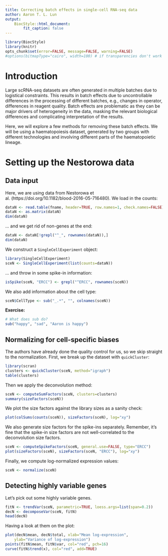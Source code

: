 ```yaml
---
title: Correcting batch effects in single-cell RNA-seq data
author: Aaron T. L. Lun
output: 
    BiocStyle::html_document:
        fit_caption: false
---
```


```r
library(BiocStyle)
library(knitr)
opts_chunk$set(error=FALSE, message=FALSE, warning=FALSE)
#options(bitmapType="cairo", width=100) # if transparencies don't work on your machine.
```

# Introduction

Large scRNA-seq datasets are often generated in multiple batches due to logistical constraints.
This results in batch effects due to uncontrollable differences in the processing of different batches, e.g., changes in operator, differences in reagent quality.
Batch effects are problematic as they can be major drivers of heterogeneity in the data, masking the relevant biological differences and complicating interpretation of the results.

Here, we will explore a few methods for removing these batch effects.
We will be using a haematopoiesis dataset, generated by two groups with different technologies and involving different parts of the haematopoietic lineage.

# Setting up the Nestorowa data

<!--
```r
# Download and read the counts, metadata of Nestorowa et al. 2016
fname <- "GSE81682_HTSeq_counts.txt.gz"
download.file("https://www.ncbi.nlm.nih.gov/geo/download/?acc=GSE81682&format=file&file=GSE81682%5FHTSeq%5Fcounts%2Etxt%2Egz", fname)
```
-->

## Data input

Here, we are using data from Nestorowa et al. (https://doi.org/10.1182/blood-2016-05-716480).
We load in the counts:

```r
dataN <- read.table(fname, header=TRUE, row.names=1, check.names=FALSE)
dataN <- as.matrix(dataN)
dim(dataN)
```

... and we get rid of non-genes at the end:


```r
dataN <- dataN[!grepl("^_", rownames(dataN)),]
dim(dataN)
```

We construct a `SingleCellExperiment` object:

```r
library(SingleCellExperiment)
sceN <- SingleCellExperiment(list(counts=dataN))
```

... and throw in some spike-in information:

```r
isSpike(sceN, "ERCC") <- grepl("^ERCC", rownames(sceN))
```

We also add information about the cell type:

```r
sceN$CellType <- sub("_.*", "", colnames(sceN))
```

<div class="alert alert-warning">
**Exercise:**

```r
# What does sub do?
sub("happy", "sad", "Aaron is happy")
```
</div>

## Normalizing for cell-specific biases

The authors have already done the quality control for us, so we skip straight to the normalization.
First, we break up the dataset with `quickCluster`:

```r
library(scran)
clusters <- quickCluster(sceN, method="igraph")
table(clusters)
```

Then we apply the deconvolution method:

```r
sceN <- computeSumFactors(sceN, clusters=clusters)
summary(sizeFactors(sceN))
```

We plot the size factors against the library sizes as a sanity check:

```r
plot(colSums(counts(sceN)), sizeFactors(sceN), log="xy")
```

We also generate size factors for the spike-ins separately.
Remember, it's fine that the spike-in size factors are not well-correlated to the deconvolution size factors.

```r
sceN <- computeSpikeFactors(sceN, general.use=FALSE, type="ERCC")
plot(sizeFactors(sceN), sizeFactors(sceN, "ERCC"), log="xy")
```

Finally, we compute log-normalized expression values:

```r
sceN <- normalize(sceN)
```

## Detecting highly variable genes

Let's pick out some highly variable genes.

```r
fitN <- trendVar(sceN, parametric=TRUE, loess.args=list(span=0.2))
decN <- decomposeVar(sceN, fitN)
head(decN)
```

Having a look at them on the plot:

```r
plot(decN$mean, decN$total, xlab="Mean log-expression",
    ylab="Variance of log-expression")
points(fitN$mean, fitN$var, col="red", pch=16)
curve(fitN$trend(x), col="red", add=TRUE)
```


